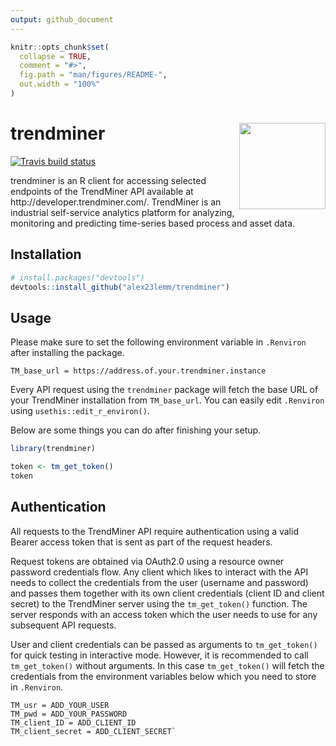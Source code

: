 ```yaml
---
output: github_document
---
```


<!-- README.md is generated from README.Rmd. Please edit that file -->

```r
knitr::opts_chunk$set(
  collapse = TRUE,
  comment = "#>",
  fig.path = "man/figures/README-",
  out.width = "100%"
)
```

# trendminer <img src='man/figures/logo.png' align="right" height="138" />

<!-- badges: start -->

[![Travis build status](https://travis-ci.com/alex23lemm/trendminer.svg?branch=master)](https://travis-ci.com/alex23lemm/trendminer)
<!-- badges: end -->

trendminer is an R client for accessing selected endpoints of the TrendMiner API available at  http://developer.trendminer.com/. TrendMiner is an industrial self-service analytics platform for analyzing, monitoring and predicting time-series based process and asset data.  

## Installation

``` r
# install.packages("devtools")
devtools::install_github("alex23lemm/trendminer")
```

## Usage

Please make sure to set the following environment variable in `.Renviron` after installing the package.

```
TM_base_url = https://address.of.your.trendminer.instance
```
Every API request using the `trendminer` package will fetch the base URL of your TrendMiner installation from `TM_base_url`. You can easily edit `.Renviron` using `usethis::edit_r_environ()`.

Below are some things you can do after finishing your setup.

```r
library(trendminer)

token <- tm_get_token()
token
```

## Authentication

All requests to the TrendMiner API require authentication using a valid Bearer access token that is sent as part of the request headers. 

Request tokens are obtained via OAuth2.0 using a resource owner password credentials flow. Any client which likes to interact with the API needs to collect the credentials from the user (username and password) and passes them together with its own client credentials (client ID and client secret) to the TrendMiner server using the `tm_get_token()` function. The server responds with an access token which the user needs to use for any subsequent API requests.

User and client credentials can be passed as arguments to `tm_get_token()` for quick testing in interactive mode. However, it is recommended to call `tm_get_token()` without arguments. In this case `tm_get_token()` will fetch the credentials from the environment variables below which you need to store in `.Renviron`. 

```
TM_usr = ADD_YOUR_USER
TM_pwd = ADD_YOUR_PASSWORD
TM_client_ID = ADD_CLIENT_ID
TM_client_secret = ADD_CLIENT_SECRET`
```

